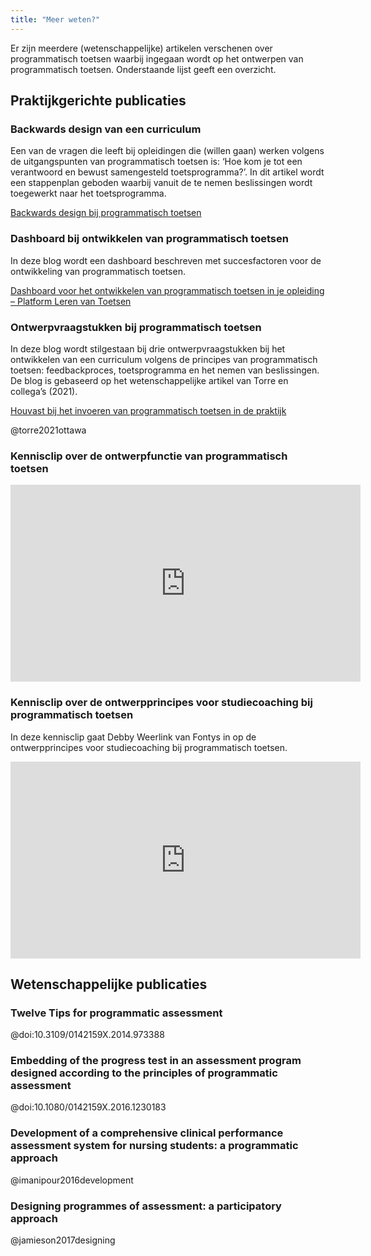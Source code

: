 ```yaml
---
title: "Meer weten?"
---
```


::: {.lead}

Er zijn meerdere (wetenschappelijke) artikelen verschenen over programmatisch toetsen waarbij ingegaan wordt op het ontwerpen van programmatisch toetsen. Onderstaande lijst geeft een overzicht.

:::

## Praktijkgerichte publicaties 

### Backwards design van een curriculum 

Een van de vragen die leeft bij opleidingen die (willen gaan) werken volgens de uitgangspunten van programmatisch toetsen is: ‘Hoe kom je tot een verantwoord en bewust samengesteld toetsprogramma?’. In dit artikel wordt een stappenplan geboden waarbij vanuit de te nemen beslissingen wordt toegewerkt naar het toetsprogramma.  

[Backwards design bij programmatisch toetsen](https://www.professioneelbegeleiden.nl/backward-design-bij-programmatisch-toetsen)

### Dashboard bij ontwikkelen van programmatisch toetsen 

In deze blog wordt een dashboard beschreven met succesfactoren voor de ontwikkeling van programmatisch toetsen.  

[Dashboard voor het ontwikkelen van programmatisch toetsen in je opleiding – Platform Leren van Toetsen](https://lerenvantoetsen.nl/dashboard-voor-het-ontwikkelen-van-programmatisch-toetsen-in-je-opleiding/)

### Ontwerpvraagstukken bij programmatisch toetsen 

In deze blog wordt stilgestaan bij drie ontwerpvraagstukken bij het ontwikkelen van een curriculum volgens de principes van programmatisch toetsen: feedbackproces, toetsprogramma en het nemen van beslissingen. De blog is gebaseerd op het wetenschappelijke artikel van Torre en collega's (2021). 

[Houvast bij het invoeren van programmatisch toetsen in de praktijk](https://lerenvantoetsen.nl/houvast-bij-het-invoeren-van-programmatisch-toetsen-in-de-praktijk/)

@torre2021ottawa

### Kennisclip over de ontwerpfunctie van programmatisch toetsen

<iframe width="560" height="315" src="https://www.youtube.com/embed/DM6IBCxWi5g" title="YouTube video player" frameborder="0" allow="accelerometer; autoplay; clipboard-write; encrypted-media; gyroscope; picture-in-picture" allowfullscreen></iframe>

### Kennisclip over de ontwerpprincipes voor studiecoaching bij programmatisch toetsen

In deze kennisclip gaat Debby Weerlink van Fontys in op de ontwerpprincipes voor studiecoaching bij programmatisch toetsen.

<iframe width="560" height="315" src="https://www.youtube.com/embed/VPXHVMCPUy4" title="YouTube video player" frameborder="0" allow="accelerometer; autoplay; clipboard-write; encrypted-media; gyroscope; picture-in-picture" allowfullscreen></iframe>

## Wetenschappelijke publicaties 

### Twelve Tips for programmatic assessment 

@doi:10.3109/0142159X.2014.973388

### Embedding of the progress test in an assessment program designed according to the principles of programmatic assessment 

@doi:10.1080/0142159X.2016.1230183

### Development of a comprehensive clinical performance assessment system for nursing students: a programmatic approach 

@imanipour2016development

### Designing programmes of assessment: a participatory approach 

@jamieson2017designing